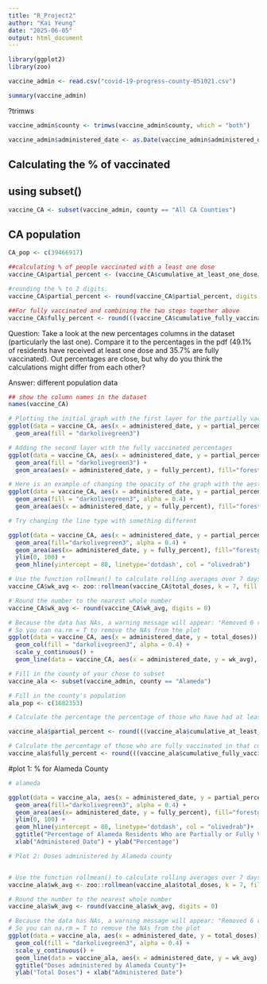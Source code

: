 ```yaml
---
title: "R_Project2"
author: "Kai Yeung"
date: "2025-06-05"
output: html_document
---
```


```r
library(ggplot2)
library(zoo)

vaccine_admin <- read.csv("covid-19-progress-county-051021.csv")

summary(vaccine_admin)
```

?trimws
```r
vaccine_admin$county <- trimws(vaccine_admin$county, which = "both")

vaccine_admin$administered_date <- as.Date(vaccine_admin$administered_date, format = "%Y-%m-%d")
```

## Calculating the % of vaccinated
## using subset()

```r
vaccine_CA <- subset(vaccine_admin, county == "All CA Counties")
```

## CA population

```r
CA_pop <- c(39466917)

##calculating % of people vaccinated with a least one dose
vaccine_CA$partial_percent <- (vaccine_CA$cumulative_at_least_one_dose/CA_pop)*100

#rounding the % to 2 digits.
vaccine_CA$partial_percent <- round(vaccine_CA$partial_percent, digits = 2)

##For fully vaccinated and combining the two steps together above
vaccine_CA$fully_percent <- round(((vaccine_CA$cumulative_fully_vaccinated/CA_pop)*100), digits = 2)
```

Question: Take a look at the new percentages columns in the dataset (particularly the last one). Compare it to the percentages in the pdf (49.1% of residents have received at least one dose and 35.7% are fully vaccinated). Out percentages are close, but why do you think the calculations might differ from each other?

Answer: different population data

```r
## show the column names in the dataset
names(vaccine_CA)

# Plotting the initial graph with the first layer for the partially vaccinated percentages
ggplot(data = vaccine_CA, aes(x = administered_date, y = partial_percent)) +
  geom_area(fill = "darkolivegreen3")

# Adding the second layer with the fully vaccinated percentages
ggplot(data = vaccine_CA, aes(x = administered_date, y = partial_percent)) +
  geom_area(fill = "darkolivegreen3") + 
  geom_area(aes(x = administered_date, y = fully_percent), fill="forestgreen")

# Here is an example of changing the opacity of the graph with the aesthetic parameter alpha
ggplot(data = vaccine_CA, aes(x = administered_date, y = partial_percent)) +
  geom_area(fill = "darkolivegreen3", alpha = 0.4) + 
  geom_area(aes(x = administered_date, y = fully_percent), fill="forestgreen", alpha = 0.4)
```


```r

# Try changing the line type with something different

ggplot(data = vaccine_CA, aes(x = administered_date, y = partial_percent)) +
  geom_area(fill="darkolivegreen3", alpha = 0.4) + 
  geom_area(aes(x= administered_date, y = fully_percent), fill="forestgreen", alpha = 0.4) +
  ylim(0, 100) +
  geom_hline(yintercept = 80, linetype='dotdash', col = "olivedrab")

```

```r

# Use the function rollmean() to calculate rolling averages over 7 days
vaccine_CA$wk_avg <- zoo::rollmean(vaccine_CA$total_doses, k = 7, fill = NA)

# Round the number to the nearest whole number
vaccine_CA$wk_avg <- round(vaccine_CA$wk_avg, digits = 0)

# Because the data has NAs, a warning message will appear: "Removed 6 row(s) containing missing values (geom_path)"
# So you can na.rm = T to remove the NAs from the plot
ggplot(data = vaccine_CA, aes(x = administered_date, y = total_doses)) +
  geom_col(fill = "darkolivegreen3", alpha = 0.4) +
  scale_y_continuous() +
  geom_line(data = vaccine_CA, aes(x = administered_date, y = wk_avg), na.rm = T, color = "olivedrab")

```

```r
# Fill in the county of your chose to subset
vaccine_ala <- subset(vaccine_admin, county == "Alameda")

# Fill in the county's population
ala_pop <- c(1682353)

# Calculate the percentage the percentage of those who have had at least one dose in that county

vaccine_ala$partial_percent <- round(((vaccine_ala$cumulative_at_least_one_dose/ala_pop)*100), digits = 2)

# Calculate the percentage of those who are fully vaccinated in that county
vaccine_ala$fully_percent <- round(((vaccine_ala$cumulative_fully_vaccinated/ala_pop)*100), digits = 2)

```

#plot 1: % for Alameda County

```r

# alameda

ggplot(data = vaccine_ala, aes(x = administered_date, y = partial_percent)) +
  geom_area(fill="darkolivegreen3", alpha = 0.4) + 
  geom_area(aes(x= administered_date, y = fully_percent), fill="forestgreen", alpha = 0.4) +
  ylim(0, 100) +
  geom_hline(yintercept = 80, linetype='dotdash', col = "olivedrab")+
  ggtitle("Percentage of Alameda Residents Who are Partially or Fully Vaccinated")+
  xlab("Administered Date") + ylab("Percentage")

```

```r



# Plot 2: Doses administered by Alameda county 


# Use the function rollmean() to calculate rolling averages over 7 days
vaccine_ala$wk_avg <- zoo::rollmean(vaccine_ala$total_doses, k = 7, fill = NA)

# Round the number to the nearest whole number
vaccine_ala$wk_avg <- round(vaccine_ala$wk_avg, digits = 0)

# Because the data has NAs, a warning message will appear: "Removed 6 row(s) containing missing values (geom_path)"
# So you can na.rm = T to remove the NAs from the plot
ggplot(data = vaccine_ala, aes(x = administered_date, y = total_doses)) +
  geom_col(fill = "darkolivegreen3", alpha = 0.4) +
  scale_y_continuous() +
  geom_line(data = vaccine_ala, aes(x = administered_date, y = wk_avg), na.rm = T, color = "olivedrab")+
  ggtitle("Doses administered by Alameda County")+
  ylab("Total Doses") + xlab("Administered Date")
```

